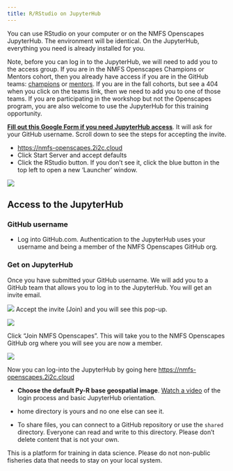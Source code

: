 ```yaml
---
title: R/RStudio on JupyterHub
---
```


You can use RStudio on your computer or on the NMFS Openscapes JupyterHub. The environment will be identical. On the JupyterHub, everything you need is already installed for you. 

Note, before you can log in to the JupyterHub, we will need to add you to the access group. If you are in the NMFS Openscapes Champions or Mentors cohort, then you already have access if you are in the GitHub teams: [champions](https://github.com/orgs/nmfs-openscapes/teams/2024-nmfs-champions-cohort) or [mentors](https://github.com/orgs/nmfs-openscapes/teams/2024-mentors). If you are in the fall cohorts, but see a 404 when you click on the teams link, then we need to add you to one of those teams. If you are participating in the workshop but not the Openscapes program, you are also welcome to use the JupyterHub for this training opportunity. 

[**Fill out this Google Form if you need JupyterHub access**](https://forms.gle/JydKyooTSSMTLkwe8). It will ask for your GitHub username. Scroll down to see the steps for accepting the invite.

-   <https://nmfs-openscapes.2i2c.cloud>
-   Click Start Server and accept defaults
-   Click the RStudio button. If you don't see it, click the blue button in the top left to open a new 'Launcher' window.

![](https://nmfs-opensci.github.io/Quarto-Workshop-2024/content/img/jhub-launcher.png)

## Access to the JupyterHub

### GitHub username


* Log into GitHub.com. Authentication to the JupyterHub uses your username and being a member of the  NMFS Openscapes GitHub org.

### Get on JupyterHub

Once you have submitted your GitHub username. We will add you to a GitHub team that allows you to log in to the JupyterHub. You will get an invite email.

![](img/github-invite-email.png)
Accept the invite (Join) and you will see this pop-up.

![](img/github-accept-invite.png)

Click "Join NMFS Openscapes". This will take you to the NMFS Openscapes GitHub org where you will see you are now a member.

![](img/member-of-org.png)

Now you can log-into the JupyterHub by going here <https://nmfs-openscapes.2i2c.cloud>

-   **Choose the default Py-R base geospatial image**. [Watch a video](https://youtu.be/o99jZWHqKi8) of the login process and basic JupyterHub orientation.


* home directory is yours and no one else can see it.
* To share files, you can connect to a GitHub repository or use the `shared` directory. Everyone can read and write to this directory. Please don't delete content that is not your own.

This is a platform for training in data science. Please do not non-public fisheries data that needs to stay on your local system.

